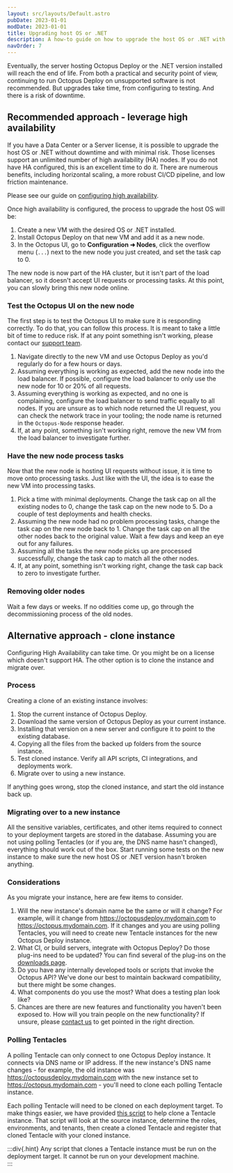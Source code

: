 ```yaml
---
layout: src/layouts/Default.astro
pubDate: 2023-01-01
modDate: 2023-01-01
title: Upgrading host OS or .NET
description: A how-to guide on how to upgrade the host OS or .NET with Octopus Deploy.
navOrder: 7
---
```


Eventually, the server hosting Octopus Deploy or the .NET version installed will reach the end of life.  From both a practical and security point of view, continuing to run Octopus Deploy on unsupported software is not recommended.  But upgrades take time, from configuring to testing.  And there is a risk of downtime.  

## Recommended approach - leverage high availability

If you have a Data Center or a Server license, it is possible to upgrade the host OS or .NET without downtime and with minimal risk.  Those licenses support an unlimited number of high availability (HA) nodes.  If you do not have HA configured, this is an excellent time to do it.  There are numerous benefits, including horizontal scaling, a more robust CI/CD pipeline, and low friction maintenance.

Please see our guide on [configuring high availability](/docs/administration/high-availability/configure).

Once high availability is configured, the process to upgrade the host OS will be:

1. Create a new VM with the desired OS or .NET installed.
2. Install Octopus Deploy on that new VM and add it as a new node.
3. In the Octopus UI, go to **Configuration ➜ Nodes**, click the overflow menu (`...`) next to the new node you just created, and set the task cap to 0. 

The new node is now part of the HA cluster, but it isn't part of the load balancer, so it doesn't accept UI requests or processing tasks.  At this point, you can slowly bring this new node online.

### Test the Octopus UI on the new node

The first step is to test the Octopus UI to make sure it is responding correctly.  To do that, you can follow this process.  It is meant to take a little bit of time to reduce risk.  If at any point something isn't working, please contact our [support team](https://yamldoc.liuyan.wang/support).

1. Navigate directly to the new VM and use Octopus Deploy as you'd regularly do for a few hours or days.
2. Assuming everything is working as expected, add the new node into the load balancer.  If possible, configure the load balancer to only use the new node for 10 or 20% of all requests.
3. Assuming everything is working as expected, and no one is complaining, configure the load balancer to send traffic equally to all nodes.  If you are unsure as to which node returned the UI request, you can check the network trace in your tooling; the node name is returned in the `Octopus-Node` response header.
4. If, at any point, something isn't working right, remove the new VM from the load balancer to investigate further.

### Have the new node process tasks

Now that the new node is hosting UI requests without issue, it is time to move onto processing tasks.  Just like with the UI, the idea is to ease the new VM into processing tasks.

1. Pick a time with minimal deployments.  Change the task cap on all the existing nodes to 0, change the task cap on the new node to 5.  Do a couple of test deployments and health checks.  
2. Assuming the new node had no problem processing tasks, change the task cap on the new node back to 1.  Change the task cap on all the other nodes back to the original value.  Wait a few days and keep an eye out for any failures.
3. Assuming all the tasks the new node picks up are processed successfully, change the task cap to match all the other nodes.  
4. If, at any point, something isn't working right, change the task cap back to zero to investigate further. 

### Removing older nodes

Wait a few days or weeks.  If no oddities come up, go through the decommissioning process of the old nodes.  

## Alternative approach - clone instance

Configuring High Availability can take time.  Or you might be on a license which doesn't support HA.  The other option is to clone the instance and migrate over.

### Process

Creating a clone of an existing instance involves:

1. Stop the current instance of Octopus Deploy.
1. Download the same version of Octopus Deploy as your current instance.
1. Installing that version on a new server and configure it to point to the existing database.
1. Copying all the files from the backed up folders from the source instance.
1. Test cloned instance.  Verify all API scripts, CI integrations, and deployments work.
1. Migrate over to using a new instance. 

If anything goes wrong, stop the cloned instance, and start the old instance back up.

<UpgradeDownloadSameVersion />

<UpgradeInstallClonedVersion />

<UpgradeCopyFilesForClonedInstance />

<UpgradeOctopusBackupFolders />

### Migrating over to a new instance

All the sensitive variables, certificates, and other items required to connect to your deployment targets are stored in the database.  Assuming you are not using polling Tentacles (or if you are, the DNS name hasn't changed), everything should work out of the box.  Start running some tests on the new instance to make sure the new host OS or .NET version hasn't broken anything.

### Considerations

As you migrate your instance, here are few items to consider.  

1. Will the new instance's domain name be the same or will it change?  For example, will it change from https://octopusdeploy.mydomain.com to https://octopus.mydomain.com.  If it changes and you are using polling Tentacles, you will need to create new Tentacle instances for the new Octopus Deploy instance.
2. What CI, or build servers, integrate with Octopus Deploy?  Do those plug-ins need to be updated?  You can find several of the plug-ins on the [downloads page](https://yamldoc.liuyan.wang/downloads).
3. Do you have any internally developed tools or scripts that invoke the Octopus API?  We've done our best to maintain backward compatibility, but there might be some changes.  
4. What components do you use the most?  What does a testing plan look like? 
5. Chances are there are new features and functionality you haven't been exposed to.  How will you train people on the new functionality?  If unsure, please [contact us](https://yamldoc.liuyan.wang/support) to get pointed in the right direction.

### Polling Tentacles

A polling Tentacle can only connect to one Octopus Deploy instance.  It connects via DNS name or IP address.  If the new instance's DNS name changes - for example, the old instance was https://octopusdeploy.mydomain.com with the new instance set to https://octopus.mydomain.com - you'll need to clone each polling Tentacle instance.

Each polling Tentacle will need to be cloned on each deployment target.  To make things easier, we have provided [this script](https://github.com/OctopusDeployLabs/SpaceCloner/blob/master/CloneTentacleInstance.ps1) to help clone a Tentacle instance.  That script will look at the source instance, determine the roles, environments, and tenants, then create a cloned Tentacle and register that cloned Tentacle with your cloned instance.  

:::div{.hint}
Any script that clones a Tentacle instance must be run on the deployment target.  It cannot be run on your development machine.  
:::
